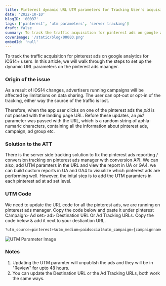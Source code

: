 ```yaml
---
title: Pinterest dynamic URL UTM parameters for Tracking User's acquisition
date: '2022-10-10'
blogID: '00037'
tags: ['pinterest', 'utm parameters', 'server tracking']
draft: false
summary: To track the traffic acquisition for pinterest ads on google analytics for iOS14+ users. To track the performance of the pinterest ads in UA or GA4 using custom reports and secondary dimensions.
coverImage: '/static/blog/00003.png'
embedId: 'null'
---
```


To track the traffic acquisition for pinterest ads on google analytics for iOS14+ users. In this article, we will walk through the steps to set up the dynamic URL parameters on the pinterest ads maanger.

<TOCInline toc={props.toc} exclude="Overview" toHeading={3} />

### Origin of the issue

As a result of iOS14 changes, advertisers running campaigns will be affected by limitations on data sharing. The user can opt-out or opt-in of the tracking, either way the source of the traffic is lost.

Therefore, when the app user clicks on one of the pinterest ads the _pid_ is not passed with the landing page URL. Before these updates, an _pid_ parameter was passed with the URL, which is a random string of aphla-numaric characters, containing all the information about pinterest ads, campaign, ad group etc.

### Solution to the ATT

There is the server side tracking solution to fix the pinterest ads reporting / conversion tracking on pinterest ads manager with conversion API. We can also, add UTM paramters in the URL and view the report in UA or GA4. we can build custom reports in UA and GA4 to visualize which pinterest ads are performing well. However, the inital step is to add the UTM paramters in each pinterest ad at ad set level.

### UTM Code

We need to update the URL code for all the pinterest ads, we are running on pinterest ads manager. Copy the code below and paste it under pinterest Campaign> Ad set> ad> Destination URL Or Ad Tracking URLs. Copy the code below & add it next to your destiantion URL.

```javascript
?utm_source=pinterest+&utm_medium=paidsocial&utm_campaign={campaignname}&utm_id={campaignid}&utm_term={adgroupname}&utm_content={adid}
```

![UTM Parameter Image](/static/blog/00037_1.png)

### Notes

1. Updating the UTM paramter will unpublish the ads and they will be in "Review" for upto 48 hours.
2. You can update the Destination URL or the Ad Tracking URLs, both work the same ways.
